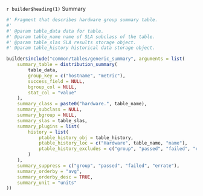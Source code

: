 
`r builder$heading(1)` Summary

```r

#' Fragment that describes hardware group summary table.
#'
#' @param table_data data for table.
#' @param table_name name of SLA subclass of the table.
#' @param table_slas SLA results storage object.
#' @param table_history historical data storage object.

builder$include("common/tables/generic_summary", arguments = list(
    summary_table = distribution_summary(
        table_data,
        group_key = c("hostname", "metric"),
        success_field = NULL,
        bgroup_col = NULL,
        stat_col = "value"
    ),
    summary_class = paste0("hardware.", table_name),
    summary_subclass = NULL,
    summary_bgroup = NULL,
    summary_slas = table_slas,
    summary_plugins = list(
        history = list(
            ptable_history_obj = table_history,
            ptable_history_loc = c("Hardware", table_name, "name"),
            ptable_history_excludes = c("group", "passed", "failed", "errate")
        )
    ),
    summary_suppress = c("group", "passed", "failed", "errate"),
    summary_orderby = "avg",
    summary_orderby_desc = TRUE,
    summary_unit = "units"
))
```
